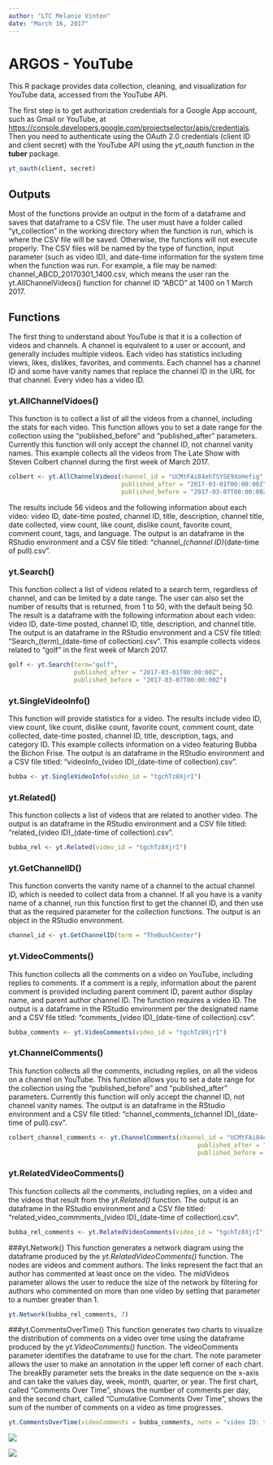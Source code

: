 ```yaml
---
author: "LTC Melanie Vinton"
date: "March 16, 2017"
---
```


# ARGOS - YouTube

This R package provides data collection, cleaning, and visualization for YouTube data, accessed from the YouTube API.  

The first step is to get authorization credentials for a Google App account, such as Gmail or YouTube, at <https://console.developers.google.com/projectselector/apis/credentials>.  Then you need to authenticate using the OAuth 2.0 credentials (client ID and client secret) with the YouTube API using the *yt_oauth* function in the **tuber** package.  

```r
yt_oauth(client, secret)
```

## Outputs
Most of the functions provide an output in the form of a dataframe and saves that dataframe to a CSV file.  The user must have a folder called "yt_collection" in the working directory when the function is run, which is where the CSV file will be saved.  Otherwise, the functions will not execute properly.  The CSV files will be named by the type of function, input parameter (such as video ID), and date-time information for the system time when the function was run.  For example, a file may be named:  channel_ABCD_20170301_1400.csv, which means the user ran the yt.AllChannelVideos() function for channel ID "ABCD" at 1400 on 1 March 2017.

## Functions
The first thing to understand about YouTube is that it is a collection of videos and channels.  A channel is equivalent to a user or account, and generally includes multiple videos.  Each video has statistics including views, likes, dislikes, favorites, and comments.  Each channel has a channel ID and some have vanity names that replace the channel ID in the URL for that channel.  Every video has a video ID.

### yt.AllChannelVidoes()
This function is to collect a list of all the videos from a channel, including the stats for each video.  This function allows you to set a date range for the collection using the "published_before" and "published_after" parameters.  Currently this function will only accept the channel ID, not channel vanity names.   This example collects all the videos from The Late Show with Steven Colbert channel during the first week of March 2017.
```r
colbert <- yt.AllChannelVideos(channel_id = "UCMtFAi84ehTSYSE9XoHefig",
                               published_after = "2017-03-01T00:00:00Z",
                               published_before = "2017-03-07T00:00:00Z")
```
The results include 56 videos and the following information about each video:
video ID, date-time posted, channel ID, title, description, channel title, date collected, view count, like count, dislike count, favorite count, comment count, tags, and language.  The output is an dataframe in the RStudio environment and a CSV file titled: "channel__(channel ID)_(date-time of pull).csv".

### yt.Search()
This function collect a list of videos related to a search term, regardless of channel, and can be limited by a date range.  The user can also set the number of results that is returned, from 1 to 50, with the default being 50.  The result is a dataframe with the following information about each video:  video ID, date-time posted, channel ID, title, description, and channel title.  The output is an dataframe in the RStudio environment and a CSV file titled: "Search_(term)_(date-time of collection).csv".  This example collects videos related to "golf" in the first week of March 2017.
```r
golf <- yt.Search(term="golf", 
                  published_after = "2017-03-01T00:00:00Z",
                  published_before = "2017-03-07T00:00:00Z")
```



### yt.SingleVideoInfo()
This function will provide statistics for a video.  The results include video ID, view count, like count, dislike count, favorite count, comment count, date collected, date-time posted, channel ID, title, description, tags, and category ID.  This example collects information on a video featuring Bubba the Bichon Frise.  The output is an dataframe in the RStudio environment and a CSV file titled: "videoInfo_(video ID)_(date-time of collection).csv".
```r
bubba <- yt.SingleVideoInfo(video_id = "tgchTz8XjrI")
```

### yt.Related()
This function collects a list of videos that are related to another video. The output is an dataframe in the RStudio environment and a CSV file titled: "related_(video ID)_(date-time of collection).csv".
```r
bubba_rel <- yt.Related(video_id = "tgchTz8XjrI")
```


### yt.GetChannelID()
This function converts the vanity name of a channel to the actual channel ID, which is needed to collect data from a channel.  If all you have is a vanity name of a channel, run this function first to get the channel ID, and then use that as the required parameter for the collection functions.  The output is an object in the RStudio environment.
```r
channel_id <- yt.GetChannelID(term = "TheBushCenter")
```


### yt.VideoComments()
This function collects all the comments on a video on YouTube, including replies to comments.  If a comment is a reply, information about the parent comment is provided including parent comment ID, parent author display name, and parent author channel ID.  The function requires a video ID.  The output is a dataframe in the RStudio environment per the designated name and a CSV file titled: "comments_(video ID)_(date-time of collection).csv".
```r
bubba_comments <- yt.VideoComments(video_id = "tgchTz8XjrI")
```


### yt.ChannelComments()
This function collects all the comments, including replies, on all the videos on a channel on YouTube. This function allows you to set a date range for the collection using the "published_before" and "published_after" parameters.  Currently this function will only accept the channel ID, not channel vanity names.  The output is an dataframe in the RStudio environment and a CSV file titled: "channel_comments_(channel ID)_(date-time of pull).csv".
```r
colbert_channel_comments <- yt.ChannelComments(channel_id = "UCMtFAi84ehTSYSE9XoHefig",
                                                    published_after = "2017-03-01T00:00:00Z",
                                                    published_before = "2017-03-02T00:00:00Z")
```

### yt.RelatedVideoComments()
This function collects all the comments, including replies, on a video and the videos that result from the *yt.Related()* function.  The output is an dataframe in the RStudio environment and a CSV file titled: "related_video_commments_(video ID)_(date-time of collection).csv".

```r
bubba_rel_comments <- yt.RelatedVideoComments(video_id = "tgchTz8XjrI")
```

###yt.Network()
This function generates a network diagram using the dataframe produced by the *yt.RelatedVideoComments()* function.  The nodes are videos and comment authors. The links represent the fact that an author has commented at least once on the video.  The midVideos parameter allows the user to reduce the size of the network by filtering for authors who commented on more than one video by setting that parameter to a number greater than 1.  
```r
yt.Network(bubba_rel_comments, 7)
```

###yt.CommentsOverTime()
This function generates two charts to visualize the distribution of comments on a video over time using the dataframe produced by the *yt.VideoComments()* function.  The videoComments parameter identifies the dataframe to use for the chart. The note parameter allows the user to make an annotation in the upper left corner of each chart.  The breakBy parameter sets the breaks in the date sequence on the x-axis and can take the values day, week, month, quarter, or year.   The first chart, called "Comments Over Time", shows the number of comments per day, and the second chart, called "Cumulative Comments Over Time", shows the sum of the number of comments on a video as time progresses.  
```r
yt.CommentsOverTime(videoComments = bubba_comments, note = "video ID: tgchTz8XjrI", breakBy = "quarter")
```
![](C:/Users/melanie.c.vinton/Documents/INSCOM/youTube/Comments over Time.png)

![](C:/Users/melanie.c.vinton/Documents/INSCOM/youTube/Cumulative Comments.png)

